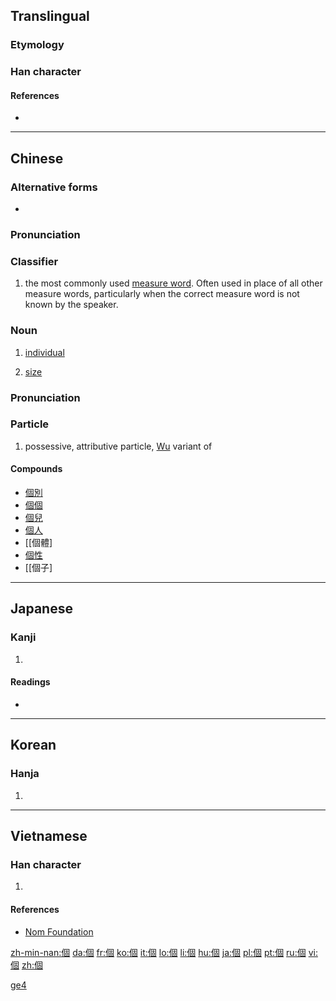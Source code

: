 {{also|个}}
==Translingual==
{{stroke order|type=animate}}
{{zh-hanzi-box|[[个]]|個}} 

===Etymology===
{{Han compound|亻|固|c1=s|c2=p|ls=psc}}

===Han character===
{{Han char|rn=9|rad=人|as=08|sn=10|four=2620<sub>0</sub>|canj=人田十口 (OWJR)|ids=⿰[[亻]][[固]]}}

====References====
* {{Han ref|kx=0107.170|dkj=00758|dj=0228.020|hdz=10178.030|uh=500B|ud=20491|bh=ADD3|bd=44499}}

----

==Chinese==
{{zh-hanzi-box|[[个]]|[[個]]／[[箇]]}}

===Alternative forms===
* {{zh-l|箇}}

===Pronunciation===
{{zh-pron
|m=gè,ge
|c=go3
|h=poj=[[kè]], [[kài]]
|mn=kò
|w=3ku
|ma=zh-gè.ogg
|cat=cl
}}

===Classifier===
{{zh-cls}}

# the most commonly used [[measure word]]. Often used in place of all other measure words, particularly when the correct measure word is not known by the speaker.
#: {{zh-usex|我 有 一 個 問題。|I have a question.|link=yes}}

===Noun===
{{zh-noun}}

# [[individual]]
#: {{zh-usex|個{gè}人|an individual|link=yes}}
#: {{zh-usex|個{gè}別|individual, respective|link=yes}}
#: {{zh-usex|個{gè}體|individuality|link=yes}}
# [[size]]
#: {{zh-usex|個{gè}兒{r}|size|link=yes}}
#: {{zh-usex|個{gè}子{zi}|height, stature|link=yes}}


===Pronunciation===
{{zh-pron
|w=3ku
|cat=part
}}

===Particle===
{{zh-particle}}

# {{cx|Wu|lang=zh}} possessive, attributive particle, [[Wu]] variant of {{zh-l|的||de}}

====Compounds====
*[[個別]]
*[[個個]]
*[[個兒]]
*[[個人]]
*[[個體]
*[[個性]]
*[[個子]

[[Category:Beginning Mandarin|ge4]]

----

==Japanese==

===Kanji===
{{ja-kanji|grade=5|rs=人08}}

# {{defn|lang=ja|sort=人08}}

====Readings====
* {{ja-readings|on=[[こ]] (ko), [[か]] (ka)|kun=[[こ]] (ko)}}

----

==Korean==

===Hanja===
{{ko-hanja|hangeul=개|rv=|mr=kae}}

# {{defn|lang=ko|sort=人08}}

----

==Vietnamese==

===Han character===
{{vi-hantu|[[cá]], [[cái]]|rs=人08}}

# {{defn|lang=vi|sort=人08}}

====References====
*[http://nomfoundation.org/common/nom_details.php?codepoint=500b Nom Foundation]

[[zh-min-nan:個]]
[[da:個]]
[[fr:個]]
[[ko:個]]
[[it:個]]
[[lo:個]]
[[li:個]]
[[hu:個]]
[[ja:個]]
[[pl:個]]
[[pt:個]]
[[ru:個]]
[[vi:個]]
[[zh:個]]